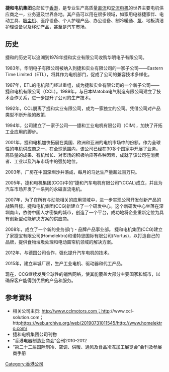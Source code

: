 {{Infobox Company
| name             = 捷和电机集团
| logo             = [[File:ChiaphuacompoentsgroupLogo.JPG|300px]]
| type             = 私营企业
| genre            = 
| foundation       = 1987
| founder          = 
| location_city    = 
| location_country = 
| location         = 香港粉嶺
| locations        = 
| area_served      = 世界
| key_people       = 鄭翼之（1911年–2001年）
| industry         = 制造业
| products         = 
| services         = 
| market cap       = 
| revenue          = 
| operating_income = 
| net_income       = 
| assets           = 
| equity           = 
| owner            = 
| num_employees    = 
|url               = 
| parent           = 
| divisions        = 
| subsid           = 
| homepage         = [http://www.cclmotors.com Official Website]
| footnotes        = 
| intl             = 
}}
'''捷和电机集团'''总部位于[[香港|香港]]，是专业生产高质量[[直流|直流]]和[[交流电机|交流电机]]的世界主要电机供应商之一，业务遍及世界各地。其产品可以用在很多领域，如家用电器捷家伴、电动工具、[[吸尘机|吸尘机]]、医疗设备、个人护理产品、办公设备、制冷暖通、[[泵|泵]]、地板清洁护理设备以及移动产品，甚至是汽车市场。

==历史==

捷和的历史可以追溯到1978年捷和实业有限公司收购华明电子有限公司。

1983年，华明电子有限公司被纳入到捷和实业有限公司的一家子公司——Eastern Time Limited（ETL），将其作为电机部门，促成了公司的兼容技术多样化。

1987年，ETL的电机部门经过重组，成为捷和实业有限公司的一个新子公司——捷和电机有限公司（CCL）。1989年，与日本Matoba电气制造有限公司建立了技术合作关系，进一步提升了公司的生产技术。

1992年，CCL脱离了捷和实业有限公司，成为一家独立的公司。凭借公司对产品类型不断升级的政策.

1994年，公司建立了一家子公司——捷和工业电机有限公司（CIM），加快了开拓工业应用的脚步。

2001年，捷和电机加快拓展在美国、欧洲和亚洲的电机市场中的份额。作为全球性的电机供应商之一，在全球范围内，该公司已经在30多个国家中开展了业务。高质量的成果、有机增长、对市场的积极响应等各种因素，成就了该公司在消费者、工业以及汽车市场中的强势地位。

2003年，厂房在中国深圳沙井落成，每月的马达生产量超过百万只。

2005年，捷和电机集团(CCG)中的“捷和汽车电机有限公司”(CCAL)成立，并且为汽车市场开发了一系列的永磁直流电机。

2007年，为了在所有与动能相关的应用领域中，进一步实现公司开发创新产品的战略目标，捷和电机集团(CCG)新建立了一个研发中心。这个新研发中心坐落在深圳南山，依傍中国人才密集的城市，创造了一个平台，成功地将企业重新定位为具有创新型动能解决方案的供应商。

2008年，成立了一个新的业务部门 - 品牌产品事业部。 捷和电机集团(CCG)建立了家捷宝有限公司(Homelektro)和诺特思国际有限公司(Nortus)，以打造自己的品牌，提供食物垃圾处理和电动窗帘机领域的解决方案。

2012年，与德国公司合作，强化提升汽车电机的技术。

2015年，建立丰城厂房，生产工业电机、驱动器和代工产品。

现在，CCG继续发展全球性的销售网络，使其能覆盖大部分主要国家和城市，以确保客户能得到优质的产品和服务。

==参考資料==
*  相关公司主页: http://www.cclmotors.com；http{{Dead link|date=2019年12月 |bot=InternetArchiveBot |fix-attempted=yes }}://www.ccl-solution.com；http{{Dead link|date=2019年12月 |bot=InternetArchiveBot |fix-attempted=yes }}https://web.archive.org/web/20190731011545/http://www.homelektro.com/
*  捷和电机集团公司刊物
* “香港电器制造业商会”会刊2010-2012
* “第二十二届国际制冷、空调、供暖、通风及食品冷冻加工展览会”会刊及参展商手册



[[Category:香港公司|Category:香港公司]]